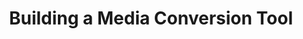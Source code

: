 ---
title: "Building a Media Conversion Tool"
publishedAt: "2024-01-16"
summary: "A Platform to quickly and easily convert media files without the server overhead. "
images:
    - "/images/projects/videx/videx.png"
    - "/images/projects/videx/videx2.png"
    - "/images/projects/videx/videx3.png"
team:
  - name: "Suvan GS"
    role: "Student Developer"
    avatar: "/images/avatar.png"
    linkedIn: "https://www.linkedin.com/in/suvangs"
---